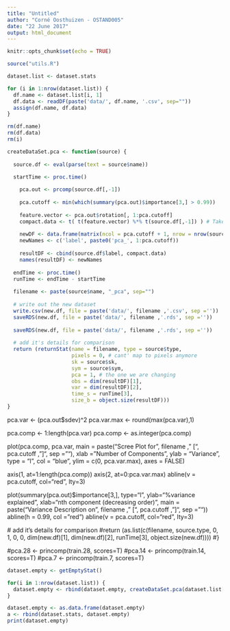 ```yaml
---
title: "Untitled"
author: "Corné Oosthuizen - OSTAND005"
date: "22 June 2017"
output: html_document
---
```


```r
knitr::opts_chunk$set(echo = TRUE)
```

```r
source("utils.R")

dataset.list <- dataset.stats

for (i in 1:nrow(dataset.list)) {
  df.name <- dataset.list[i, 1]
  df.data <- readDF(paste('data/', df.name, '.csv', sep=""))
  assign(df.name, df.data) 
}

rm(df.name)
rm(df.data)
rm(i)

```

```r
createDataSet.pca <- function(source) {
  
  source.df <- eval(parse(text = source$name))

  startTime <- proc.time()
  
    pca.out <- prcomp(source.df[,-1])
    
    pca.cutoff <- min(which(summary(pca.out)$importance[3,] > 0.99))
    
    feature.vector <- pca.out$rotation[, 1:pca.cutoff]
    compact.data <- t( t(feature.vector) %*% t(source.df[,-1]) ) # Take the itersect of features and data frame and flip it back
  
    newDF <- data.frame(matrix(ncol = pca.cutoff + 1, nrow = nrow(source.df)))
    newNames <- c('label', paste0('pca_', 1:pca.cutoff))
    
    resultDF <- cbind(source.df$label, compact.data)
    names(resultDF) <- newNames
  
  endTime <- proc.time()
  runTime <- endTime - startTime
  
  filename <- paste(source$name, "_pca", sep="")
  
  # write out the new dataset
  write.csv(new.df, file = paste('data/', filename ,'.csv', sep =''))
  saveRDS(new.df, file = paste('data/', filename ,'.rds', sep =''))
  
  saveRDS(new.df, file = paste('data/', filename ,'.rds', sep =''))
  
  # add it's details for comparison
  return (returnStat(name = filename, type = source$type, 
                     pixels = 0, # cant' map to pixels anymore 
                     sk = source$sk,
                     sym = source$sym,
                     pca = 1, # the one we are changing
                     obs = dim(resultDF)[1], 
                     var = dim(resultDF)[2], 
                     time_s = runTime[3], 
                     size_b = object.size(resultDF)))
}
```

  
  pca.var <- (pca.out$sdev)^2
  pca.var.max <- round(max(pca.var),1)
  
  pca.comp <- 1:length(pca.var)
  pca.comp <- as.integer(pca.comp)
  
  plot(pca.comp, pca.var, 
       main = paste("Scree Plot for ", filename ," [", pca.cutoff ,"]", sep =""),
       xlab = "Number of Components", 
       ylab = "Variance",
       type = "l",
       col  = "blue",
       ylim = c(0, pca.var.max),
       axes = FALSE)
  
  axis(1, at=1:length(pca.comp))
  axis(2, at=0:pca.var.max)
  abline(v = pca.cutoff, col="red", lty=3)
  
  plot(summary(pca.out)$importance[3,], type="l", 
       ylab="%variance explained", 
       xlab="nth component (decreasing order)", 
       main = paste("Variance Description on ", filename ," [", pca.cutoff ,"]", sep =""))
  abline(h = 0.99, col = "red")
  abline(v = pca.cutoff, col="red", lty=3)
  
  # add it's details for comparison
  #return (as.list(c(filename, source.type, 0, 1, 0, 0, dim(new.df)[1], dim(new.df)[2], runTime[3], object.size(new.df))))
#}

#pca.28 <- princomp(train.28, scores=T)
#pca.14 <- princomp(train.14, scores=T)
#pca.7 <- princomp(train.7, scores=T)


```r
dataset.empty <- getEmptyStat()

for(i in 1:nrow(dataset.list)) {
  dataset.empty <- rbind(dataset.empty, createDataSet.pca(dataset.list[i,]))
}

dataset.empty <- as.data.frame(dataset.empty)
a <- rbind(dataset.stats, dataset.empty)
print(dataset.empty)
```